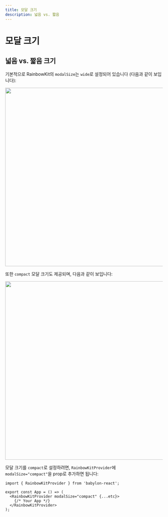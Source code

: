```yaml
---
title: 모달 크기
description: 넓음 vs. 짧음
---
```


# 모달 크기

## 넓음 vs. 짧음 크기

기본적으로 RainbowKit의 `modalSize`는 `wide`로 설정되어 있습니다 (다음과 같이 보입니다):

<Img src="/modal-default.png" height="569" width="1029" />

또한 `compact` 모달 크기도 제공되며, 다음과 같이 보입니다:

<Img src="/modal-compact.png" height="569" width="1029" />

모달 크기를 `compact`로 설정하려면, `RainbowKitProvider`에 `modalSize="compact"`을 prop로 추가하면 됩니다:

```tsx
import { RainbowKitProvider } from 'babylon-react';

export const App = () => (
  <RainbowKitProvider modalSize="compact" {...etc}>
    {/* Your App */}
  </RainbowKitProvider>
);
```
